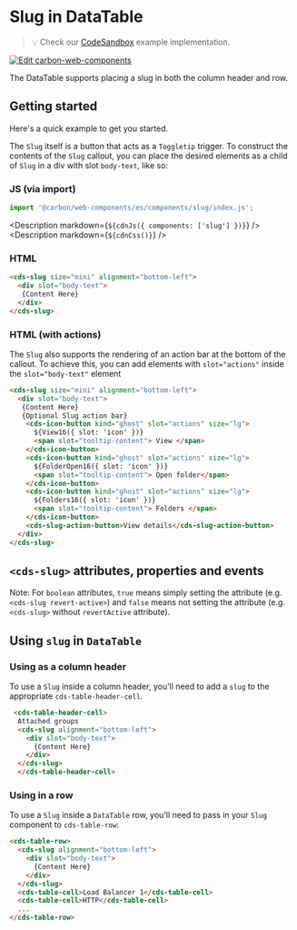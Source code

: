 
# Slug in DataTable

> 💡 Check our
> [CodeSandbox](https://codesandbox.io/s/github/carbon-design-system/carbon-for-ibm-dotcom/tree/main/packages/carbon-web-components/examples/codesandbox/basic/components/slug)
> example implementation.

[![Edit carbon-web-components](https://codesandbox.io/static/img/play-codesandbox.svg)](https://codesandbox.io/s/github/carbon-design-system/carbon-for-ibm-dotcom/tree/main/packages/carbon-web-components/examples/codesandbox/basic/components/slug)

The DataTable supports placing a slug in both the column header and row.

## Getting started

Here's a quick example to get you started.

The `Slug` itself is a button that acts as a `Toggletip` trigger. To construct
the contents of the `Slug` callout, you can place the desired elements as a
child of `Slug` in a div with slot `body-text`, like so:

### JS (via import)

```javascript
import '@carbon/web-components/es/components/slug/index.js';
```

<Description markdown={`${cdnJs({ components: ['slug'] })}`} />
<Description markdown={`${cdnCss()}`} />

### HTML

```html
<cds-slug size="mini" alignment="bottom-left">
  <div slot="body-text">
   {Content Here}
  </div>
</cds-slug>
```

### HTML (with actions)

The `Slug` also supports the rendering of an action bar at the bottom of the
callout. To achieve this, you can add elements with `slot="actions"` inside the `slot="body-text"` element

```html
<cds-slug size="mini" alignment="bottom-left">
  <div slot="body-text">
   {Content Here}
   {Optional Slug action bar}
    <cds-icon-button kind="ghost" slot="actions" size="lg">
      ${View16({ slot: 'icon' })}
      <span slot="tooltip-content"> View </span>
    </cds-icon-button>
    <cds-icon-button kind="ghost" slot="actions" size="lg">
      ${FolderOpen16({ slot: 'icon' })}
      <span slot="tooltip-content"> Open folder</span>
    </cds-icon-button>
    <cds-icon-button kind="ghost" slot="actions" size="lg">
      ${Folders16({ slot: 'icon' })}
      <span slot="tooltip-content"> Folders </span>
    </cds-icon-button>
    <cds-slug-action-button>View details</cds-slug-action-button>
  </div>
</cds-slug>
```

## `<cds-slug>` attributes, properties and events

Note: For `boolean` attributes, `true` means simply setting the attribute (e.g.
`<cds-slug revert-active>`) and `false` means not setting the attribute (e.g.
`<cds-slug>` without `revertActive` attribute).

<Props of="cds-slug" />

## Using `slug` in `DataTable`

### Using as a column header

To use a `Slug` inside a column header, you'll need to add a `slug` to the
appropriate `cds-table-header-cell`.


```html
 <cds-table-header-cell>
  Attached groups
  <cds-slug alignment="bottom-left">
    <div slot="body-text">
      {Content Here}
    </div>
  </cds-slug>
  </cds-table-header-cell>
```

### Using in a row

To use a `Slug` inside a `DataTable` row, you'll need to pass in your `Slug`
component to `cds-table-row`:

```html
<cds-table-row>
  <cds-slug alignment="bottom-left">
    <div slot="body-text">
      {Content Here}
    </div>
  </cds-slug>
  <cds-table-cell>Load Balancer 1</cds-table-cell>
  <cds-table-cell>HTTP</cds-table-cell>
  ...
</cds-table-row>
```

